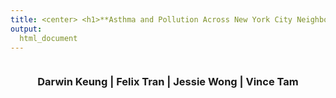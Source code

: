 ```yaml
---
title: <center> <h1>**Asthma and Pollution Across New York City Neighborhoods**</h1> </center>
output:
  html_document
---
```


<center><img src=""></center>

<center> <h3>Darwin Keung | Felix Tran | Jessie Wong | Vince  Tam</h3> </center>
